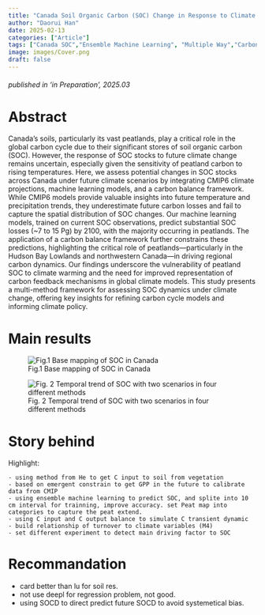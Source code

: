 ```yaml
---
title: "Canada Soil Organic Carbon (SOC) Change in Response to Climate Change"
author: "Daorui Han"
date: 2025-02-13
categories: ["Article"]
tags: ["Canada SOC","Ensemble Machine Learning", "Multiple Way","Carbon Balance"]
image: images/Cover.png
draft: false
---
```

###### published in *'in Preparation'*, 2025.03

# Abstract 

Canada's soils, particularly its vast peatlands, play a critical role in the global carbon cycle due to their significant stores of soil organic carbon (SOC). However, the response of SOC stocks to future climate change remains uncertain, especially given the sensitivity of peatland carbon to rising temperatures. Here, we assess potential changes in SOC stocks across Canada under future climate scenarios by integrating CMIP6 climate projections, machine learning models, and a carbon balance framework. While CMIP6 models provide valuable insights into future temperature and precipitation trends, they underestimate future carbon losses and fail to capture the spatial distribution of SOC changes. Our machine learning models, trained on current SOC observations, predict substantial SOC losses (~7 to 15 Pg) by 2100, with the majority occurring in peatlands. The application of a carbon balance framework further constrains these predictions, highlighting the critical role of peatlands—particularly in the Hudson Bay Lowlands and northwestern Canada—in driving regional carbon dynamics. Our findings underscore the vulnerability of peatland SOC to climate warming and the need for improved representation of carbon feedback mechanisms in global climate models. This study presents a multi-method framework for assessing SOC dynamics under climate change, offering key insights for refining carbon cycle models and informing climate policy. 

# Main results    
![Fig.1 Base mapping of SOC in Canada](images/figure1.png "base map")

![Fig. 2 Temporal trend of SOC with two scenarios in four different methods ](images/figure2.png "SOC temporal trend")



# Story behind

Highlight: 
    
    - using method from He to get C input to soil from vegetation
    - based on emergent constrain to get GPP in the future to calibrate data from CMIP
    - using ensemble machine learning to predict SOC, and splite into 10 cm interval for trainning, improve accuracy. set Peat map into categories to capture the peat extend. 
    - using C input and C output balance to simulate C transient dynamic
    - build relationship of turnover to climate variables (M4)
    - set different experiment to detect main driving factor to SOC 



# Recommandation 

  - card better than lu for soil res.
  - not use deepl for regression problem, not good. 
  - using SOCD to direct predict future SOCD to avoid systemetical bias. 
  
  




